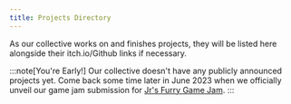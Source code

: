 ```yaml
---
title: Projects Directory
---
```

As our collective works on and finishes projects, they will be listed here
alongside their itch.io/Github links if necessary.

:::note[You're Early!] 
Our collective doesn't have any publicly announced projects yet. 
Come back some time later in June 2023 when we officially unveil our game jam 
submission for [Jr's Furry Game Jam](https://itch.io/jam/furry-game-jam).
:::